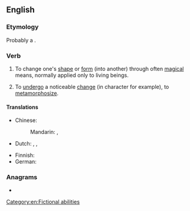 ==English==

===Etymology===
Probably a {{back-form|en|shapeshifter|nocap=1}}.

===Verb===
{{en-verb}}

# {{lb|en|fantasy|mythology|intransitive}} To change one's [[shape]] or [[form]] (into another) through often [[magical]] means, normally applied only to living beings.
# {{lb|en|figuratively|intransitive}} To [[undergo]] a noticeable [[change]] (in character for example), to [[metamorphosize]].

====Translations====
{{trans-top|change shape}}
* Chinese:
*: Mandarin: {{t+|cmn|变身|tr=biànshēn}}, {{t+|cmn|變身}}
* Dutch: {{t+|nl|transfigureren}}, {{t+|nl|metamorfoseren}}, {{t|nl|gedaante wisselen}}
{{trans-mid}}
* Finnish: {{t|fi|[[muuttaa]] [[muoto]]a}}
* German: {{t|de|sich verwandeln}}
{{trans-bottom}}

===Anagrams===
* {{anagrams|en|a=aefhhipsst|phaseshift}}

[[Category:en:Fictional abilities]]